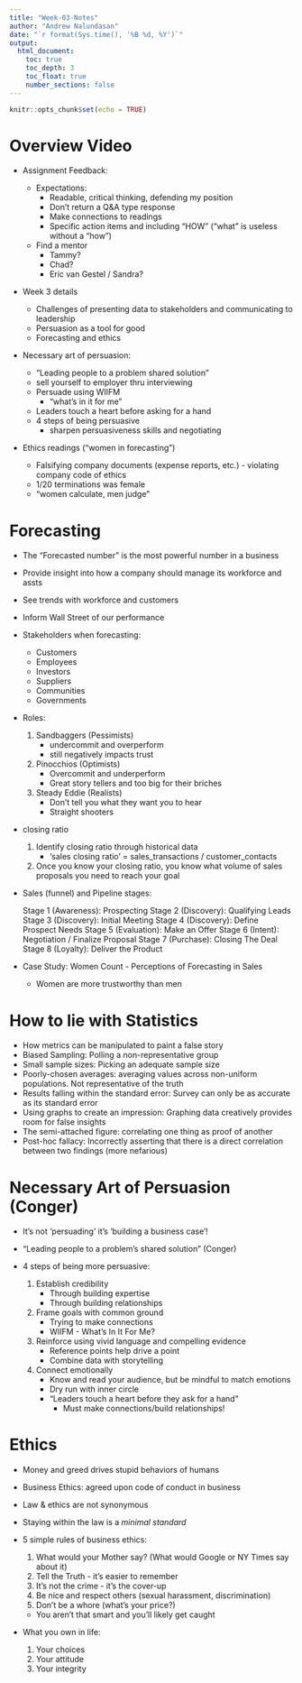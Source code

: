 ```yaml
---
title: "Week-03-Notes"
author: "Andrew Nalundasan"
date: "`r format(Sys.time(), '%B %d, %Y')`"
output: 
  html_document:
    toc: true
    toc_depth: 3
    toc_float: true
    number_sections: false
---
```


```r
knitr::opts_chunk$set(echo = TRUE)
```

# Overview Video

+ Assignment Feedback: 

    + Expectations: 
        + Readable, critical thinking, defending my position
        + Don't return a Q&A type response
        + Make connections to readings
        + Specific action items and including "HOW" ("what" is useless without a "how")
    + Find a mentor
        + Tammy?
        + Chad?
        + Eric van Gestel / Sandra?
        
+ Week 3 details

    + Challenges of presenting data to stakeholders and communicating to leadership
    + Persuasion as a tool for good
    + Forecasting and ethics
    
+ Necessary art of persuasion: 

    + "Leading people to a problem shared solution" 
    + sell yourself to employer thru interviewing
    + Persuade using WIIFM
        + "what's in it for me"
    + Leaders touch a heart before asking for a hand
    + 4 steps of being persuasive
        + sharpen persuasiveness skills and negotiating
        
+ Ethics readings ("women in forecasting")

    + Falsifying company documents (expense reports, etc.) - violating company code of ethics
    + 1/20 terminations was female
    + "women calculate, men judge" 
    
    

# Forecasting

+ The "Forecasted number" is the most powerful number in a business

+ Provide insight into how a company should manage its workforce and assts
+ See trends with workforce and customers
+ Inform Wall Street of our performance
+ Stakeholders when forecasting: 

    + Customers
    + Employees
    + Investors
    + Suppliers
    + Communities
    + Governments
    
+ Roles: 

    1. Sandbaggers (Pessimists)
        + undercommit and overperform
        + still negatively impacts trust
    2. Pinocchios (Optimists)
        + Overcommit and underperform
        + Great story tellers and too big for their briches 
    3. Steady Eddie (Realists)
        + Don't tell you what they want you to hear
        + Straight shooters
        
+ closing ratio

    1. Identify closing ratio through historical data
        + 'sales closing ratio' = sales_transactions / customer_contacts
    2. Once you know your closing ratio, you know what volume of sales proposals you need to reach your goal
    
+ Sales (funnel) and Pipeline stages: 

    Stage 1 (Awareness): Prospecting 
    Stage 2 (Discovery): Qualifying Leads
    Stage 3 (Discovery): Initial Meeting
    Stage 4 (Discovery): Define Prospect Needs
    Stage 5 (Evaluation): Make an Offer
    Stage 6 (Intent): Negotiation / Finalize Proposal
    Stage 7 (Purchase): Closing The Deal
    Stage 8 (Loyalty): Deliver the Product
    
    
+ Case Study: Women Count - Perceptions of Forecasting in Sales

    + Women are more trustworthy than men

# How to lie with Statistics 

+ How metrics can be manipulated to paint a false story
+ Biased Sampling: Polling a non-representative group
+ Small sample sizes: Picking an adequate sample size
+ Poorly-chosen averages: averaging values across non-uniform populations. Not representative of the truth
+ Results falling within the standard error: Survey can only be as accurate as its standard error
+ Using graphs to create an impression: Graphing data creatively provides room for false insights
+ The semi-attached figure: correlating one thing as proof of another
+ Post-hoc fallacy: Incorrectly asserting that there is a direct correlation between two findings (more nefarious)


# Necessary Art of Persuasion (Conger)

+ It's not 'persuading' it's 'building a business case'!
+ "Leading people to a problem's shared solution" (Conger)
+ 4 steps of being more persuasive:
    
    1. Establish credibility
        + Through building expertise
        + Through building relationships
    2. Frame goals with common ground
        + Trying to make connections
        + WIIFM - What's In It For Me?
    3. Reinforce using vivid language and compelling evidence
        + Reference points help drive a point
        + Combine data with storytelling
    4. Connect emotionally
        + Know and read your audience, but be mindful to match emotions
        + Dry run with inner circle
        + "Leaders touch a heart before they ask for a hand" 
            + Must make connections/build relationships!

# Ethics

+ Money and greed drives stupid behaviors of humans
+ Business Ethics: agreed upon code of conduct in business
+ Law & ethics are not synonymous
+ Staying within the law is a *minimal standard*
+ 5 simple rules of business ethics:

    1. What would your Mother say? (What would Google or NY Times say about it)
    2. Tell the Truth - it's easier to remember
    3. It's not the crime - it's the cover-up
    4. Be nice and respect others (sexual harassment, discrimination)
    5. Don't be a whore (what's your price?)
    + You aren't that smart and you'll likely get caught

+ What you own in life: 

    1. Your choices
    2. Your attitude
    3. Your integrity
